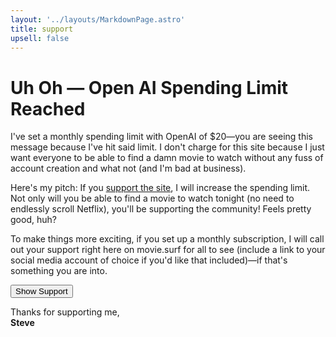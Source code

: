 ```yaml
---
layout: '../layouts/MarkdownPage.astro'
title: support
upsell: false
---
```



# Uh Oh — Open AI Spending Limit Reached

I've set a monthly spending limit with OpenAI of $20—you are seeing this message because I've hit said limit. I don't charge for this site because I just want everyone to be able to find a damn movie to watch without any fuss of account creation and what not (and I'm bad at business).

Here's my pitch: If you [support the site](https://buymeacoffee.com/sledsworth), I will increase the spending limit. Not only will you be able to find a movie to watch tonight (no need to endlessly scroll Netflix), you'll be supporting the community! Feels pretty good, huh?

To make things more exciting, if you set up a monthly subscription, I will call out your support right here on movie.surf for all to see (include a link to your social media account of choice if you'd like that included)—if that's something you are into.

<Button variant="primary" glow href="https://buymeacoffee.com/sledsworth">Show Support</Button>

Thanks for supporting me,<span style="display: block; font-weight: bold;">Steve</span>
